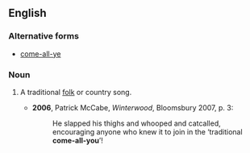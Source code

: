 ==English==
===Alternative forms===
*[[come-all-ye]]

===Noun===
{{en-noun|head=[[come]]-[[all]]-[[you]]}}

# {{context|dialectal|British|Ireland}} A traditional [[folk]] or country song.
#*'''2006''', Patrick McCabe, ''Winterwood'', Bloomsbury 2007, p. 3:
#*:He slapped his thighs and whooped and catcalled, encouraging anyone who knew it to join in the ‘traditional '''come-all-you'''’!